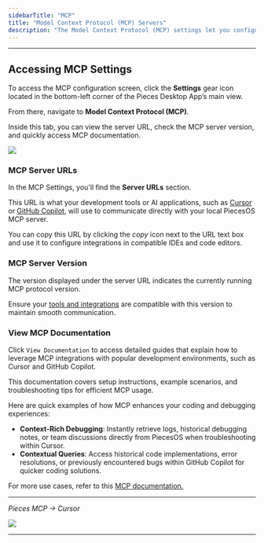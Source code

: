 ```yaml
---
sidebarTitle: "MCP"
title: "Model Context Protocol (MCP) Servers"
description: "The Model Context Protocol (MCP) settings let you configure and manage MCP integration with PiecesOS, enabling connectivity between Large Language Models (LLMs) and your personal context stored by the Long-Term Memory Engine (LTM-2)."
---
```


---

## Accessing MCP Settings

To access the MCP configuration screen, click the **Settings** gear icon located in the bottom-left corner of the Pieces Desktop App’s main view.

From there, navigate to **Model Context Protocol (MCP)**.

Inside this tab, you can view the server URL, check the MCP server version, and quickly access MCP documentation.

![](https://storage.googleapis.com/hashnode_product_documentation_assets/desktop_app_assets/configuration/mcp/model_context_protocol_pfd_settings.png)

### MCP Server URLs

In the MCP Settings, you'll find the **Server URLs** section.

This URL is what your development tools or AI applications, such as [Cursor](https://docs.pieces.app/products/mcp/cursor) or [GitHub Copilot](https://docs.pieces.app/products/mcp/github-copilot), will use to communicate directly with your local PiecesOS MCP server.

You can copy this URL by clicking the _copy_ icon next to the URL text box and use it to configure integrations in compatible IDEs and code editors.

### MCP Server Version

The version displayed under the server URL indicates the currently running MCP protocol version.

Ensure your [tools and integrations](https://docs.pieces.app/products/mcp/get-started#getting-started) are compatible with this version to maintain smooth communication.

### View MCP Documentation

Click `View Documentation` to access detailed guides that explain how to leverage MCP integrations with popular development environments, such as Cursor and GitHub Copilot.

This documentation covers setup instructions, example scenarios, and troubleshooting tips for efficient MCP usage.

Here are quick examples of how MCP enhances your coding and debugging experiences:

- **Context-Rich Debugging**: Instantly retrieve logs, historical debugging notes, or team discussions directly from PiecesOS when troubleshooting within Cursor.
- **Contextual Queries**: Access historical code implementations, error resolutions, or previously encountered bugs within GitHub Copilot for quicker coding solutions.

For more use cases, refer to this [MCP documentation.](https://docs.pieces.app/products/mcp/get-started)

---

_Pieces MCP → Cursor_

![](https://storage.googleapis.com/hashnode_product_documentation_assets/mcp_documentation/misc/cursor_ask_about_youtube_tutorial.png)

---